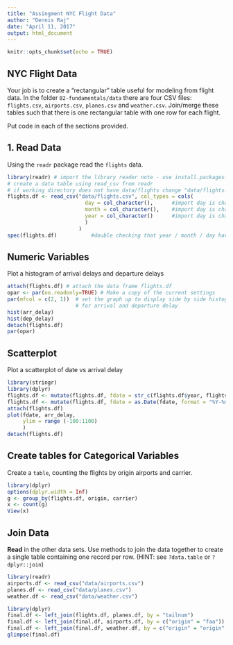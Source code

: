 ```yaml
---
title: "Assingment NYC Flight Data"
author: "Dennis Raj"
date: "April 11, 2017"
output: html_document
---
```


```r
knitr::opts_chunk$set(echo = TRUE)
```

## NYC Flight Data

Your job is to create a "rectangular" table useful for modeling from flight data. 
In the folder `02-fundamentals/data` there are four CSV files: `flights.csv`, 
`airports.csv`, `planes.csv` and `weather.csv`.  Join/merge these tables such 
that there is one rectangular table with one row for each flight. 


Put code in each of the sections provided.

## 1. Read Data

Using the `readr` package read the `flights` data.

```r
library(readr) # import the library reader note - use install.packages("readr") if not installed
# create a data table using read_csv from readr
# if working directory does not have data/flights change "data/flights.csv" to correct directory
flights.df <- read_csv("data/flights.csv", col_types = cols(
                         day = col_character(),      #import day is character string 
                         month = col_character(),    #import day is character string 
                         year = col_character()      #import day is character string 
                         )
                       )
spec(flights.df)           #double checking that year / month / day have been imported as a string 

```

## Numeric Variables  

Plot a histogram of arrival delays and departure delays 

```r
attach(flights.df) # attach the data frame flights.df
opar <- par(no.readonly=TRUE) # Make a copy of the current settings
par(mfcol = c(2, 1))  # set the graph up to display side by side histograms 
                      # for arrival and departure delay
hist(arr_delay)
hist(dep_delay)
detach(flights.df)
par(opar)

```

## Scatterplot

Plot a scatterplot of date vs arrival delay 

```r
library(stringr)
library(dplyr)
flights.df <- mutate(flights.df, fdate = str_c(flights.df$year, flights.df$month, flights.df$day, sep = "-"))
flights.df <- mutate(flights.df, fdate = as.Date(fdate, format = "%Y-%m-%d"))
attach(flights.df)
plot(fdate, arr_delay, 
     ylim = range (-100:1100)
     )
detach(flights.df)
```



## Create tables for Categorical Variables

Create a `table`, counting the flights by origin airports and carrier.

```r
library(dplyr)
options(dplyr.width = Inf)
g <- group_by(flights.df, origin, carrier)
x <- count(g)
View(x)
```


## Join Data

**Read** in the other data sets. Use methods to join the data together to create a single table containing one record per row.  (HINT: see `?data.table` or `?dplyr::join`)

```r
library(readr)
airports.df <- read_csv("data/airports.csv")
planes.df <- read_csv("data/planes.csv")
weather.df <- read_csv("data/weather.csv")

library(dplyr)
final.df <- left_join(flights.df, planes.df, by = "tailnum")
final.df <- left_join(final.df, airports.df, by = c("origin" = "faa"))
final.df <- left_join(final.df, weather.df, by = c("origin" = "origin", "time_hour" = "time_hour"))
glimpse(final.df)
```



